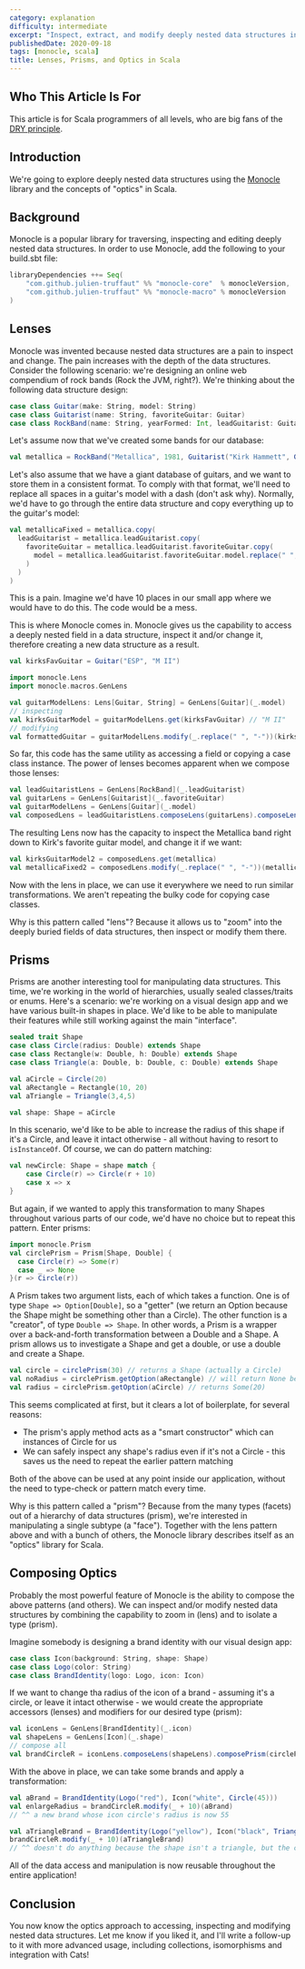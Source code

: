 ```yaml
---
category: explanation
difficulty: intermediate
excerpt: "Inspect, extract, and modify deeply nested data structures in Scala with ease: discover a powerful method to handle complex data effortlessly"
publishedDate: 2020-09-18
tags: [monocle, scala]
title: Lenses, Prisms, and Optics in Scala
---
```


## Who This Article Is For

This article is for Scala programmers of all levels, who are big fans of the [DRY principle](https://en.wikipedia.org/wiki/Don%27t_repeat_yourself).

## Introduction

We're going to explore deeply nested data structures using the [Monocle](https://www.optics.dev/Monocle) library and the concepts of "optics" in Scala.

## Background

Monocle is a popular library for traversing, inspecting and editing deeply nested data structures. In order to use Monocle, add the following to your build.sbt file:

```scala
libraryDependencies ++= Seq(
    "com.github.julien-truffaut" %% "monocle-core"  % monocleVersion,
    "com.github.julien-truffaut" %% "monocle-macro" % monocleVersion
)
```

## Lenses

Monocle was invented because nested data structures are a pain to inspect and change. The pain increases with the depth of the data structures. Consider the following scenario: we're designing an online web compendium of rock bands (Rock the JVM, right?). We're thinking about the following data structure design:

```scala
case class Guitar(make: String, model: String)
case class Guitarist(name: String, favoriteGuitar: Guitar)
case class RockBand(name: String, yearFormed: Int, leadGuitarist: Guitarist)
```

Let's assume now that we've created some bands for our database:

```scala
val metallica = RockBand("Metallica", 1981, Guitarist("Kirk Hammett", Guitar("ESP", "M II")))
```

Let's also assume that we have a giant database of guitars, and we want to store them in a consistent format. To comply with that format, we'll need to replace all spaces in a guitar's model with a dash (don't ask why). Normally, we'd have to go through the entire data structure and copy everything up to the guitar's model:

```scala
val metallicaFixed = metallica.copy(
  leadGuitarist = metallica.leadGuitarist.copy(
    favoriteGuitar = metallica.leadGuitarist.favoriteGuitar.copy(
      model = metallica.leadGuitarist.favoriteGuitar.model.replace(" ", "-")
    )
  )
)
```

This is a pain. Imagine we'd have 10 places in our small app where we would have to do this. The code would be a mess.

This is where Monocle comes in. Monocle gives us the capability to access a deeply nested field in a data structure, inspect it and/or change it, therefore creating a new data structure as a result.

```scala
val kirksFavGuitar = Guitar("ESP", "M II")

import monocle.Lens
import monocle.macros.GenLens

val guitarModelLens: Lens[Guitar, String] = GenLens[Guitar](_.model)
// inspecting
val kirksGuitarModel = guitarModelLens.get(kirksFavGuitar) // "M II"
// modifying
val formattedGuitar = guitarModelLens.modify(_.replace(" ", "-"))(kirksFavGuitar) // Guitar("ESP", "M-II")
```

So far, this code has the same utility as accessing a field or copying a case class instance. The power of lenses becomes apparent when we compose those lenses:

```scala
val leadGuitaristLens = GenLens[RockBand](_.leadGuitarist)
val guitarLens = GenLens[Guitarist](_.favoriteGuitar)
val guitarModelLens = GenLens[Guitar](_.model)
val composedLens = leadGuitaristLens.composeLens(guitarLens).composeLens(guitarModelLens)
```

The resulting Lens now has the capacity to inspect the Metallica band right down to Kirk's favorite guitar model, and change it if we want:

```scala
val kirksGuitarModel2 = composedLens.get(metallica)
val metallicaFixed2 = composedLens.modify(_.replace(" ", "-"))(metallica)
```

Now with the lens in place, we can use it everywhere we need to run similar transformations. We aren't repeating the bulky code for copying case classes.

Why is this pattern called "lens"? Because it allows us to "zoom" into the deeply buried fields of data structures, then inspect or modify them there.

## Prisms

Prisms are another interesting tool for manipulating data structures. This time, we're working in the world of hierarchies, usually sealed classes/traits or enums. Here's a scenario: we're working on a visual design app and we have various built-in shapes in place. We'd like to be able to manipulate their features while still working against the main "interface".

```scala
sealed trait Shape
case class Circle(radius: Double) extends Shape
case class Rectangle(w: Double, h: Double) extends Shape
case class Triangle(a: Double, b: Double, c: Double) extends Shape

val aCircle = Circle(20)
val aRectangle = Rectangle(10, 20)
val aTriangle = Triangle(3,4,5)

val shape: Shape = aCircle
```

In this scenario, we'd like to be able to increase the radius of this shape if it's a Circle, and leave it intact otherwise - all without having to resort to `isInstanceOf`. Of course, we can do pattern matching:

```scala
val newCircle: Shape = shape match {
    case Circle(r) => Circle(r + 10)
    case x => x
}
```

But again, if we wanted to apply this transformation to many Shapes throughout various parts of our code, we'd have no choice but to repeat this pattern. Enter prisms:

```scala
import monocle.Prism
val circlePrism = Prism[Shape, Double] {
  case Circle(r) => Some(r)
  case _ => None
}(r => Circle(r))
```

A Prism takes two argument lists, each of which takes a function. One is of type `Shape => Option[Double]`, so a "getter" (we return an Option because the Shape might be something other than a Circle). The other function is a "creator", of type `Double => Shape`. In other words, a Prism is a wrapper over a back-and-forth transformation between a Double and a Shape. A prism allows us to investigate a Shape and get a double, or use a double and create a Shape.

```scala
val circle = circlePrism(30) // returns a Shape (actually a Circle)
val noRadius = circlePrism.getOption(aRectangle) // will return None because that shape is not a Circle
val radius = circlePrism.getOption(aCircle) // returns Some(20)
```

This seems complicated at first, but it clears a lot of boilerplate, for several reasons:

- The prism's apply method acts as a "smart constructor" which can instances of Circle for us
- We can safely inspect any shape's radius even if it's not a Circle - this saves us the need to repeat the earlier pattern matching

Both of the above can be used at any point inside our application, without the need to type-check or pattern match every time.

Why is this pattern called a "prism"? Because from the many types (facets) out of a hierarchy of data structures (prism), we're interested in manipulating a single subtype (a "face"). Together with the lens pattern above and with a bunch of others, the Monocle library describes itself as an "optics" library for Scala.

## Composing Optics

Probably the most powerful feature of Monocle is the ability to compose the above patterns (and others). We can inspect and/or modify nested data structures by combining the capability to zoom in (lens) and to isolate a type (prism).

Imagine somebody is designing a brand identity with our visual design app:

```scala
case class Icon(background: String, shape: Shape)
case class Logo(color: String)
case class BrandIdentity(logo: Logo, icon: Icon)
```

If we want to change tha radius of the icon of a brand - assuming it's a circle, or leave it intact otherwise - we would create the appropriate accessors (lenses) and modifiers for our desired type (prism):

```scala
val iconLens = GenLens[BrandIdentity](_.icon)
val shapeLens = GenLens[Icon](_.shape)
// compose all
val brandCircleR = iconLens.composeLens(shapeLens).composePrism(circlePrism)
```

With the above in place, we can take some brands and apply a transformation:

```scala
val aBrand = BrandIdentity(Logo("red"), Icon("white", Circle(45)))
val enlargeRadius = brandCircleR.modify(_ + 10)(aBrand)
// ^^ a new brand whose icon circle's radius is now 55

val aTriangleBrand = BrandIdentity(Logo("yellow"), Icon("black", Triangle(3,4,5)))
brandCircleR.modify(_ + 10)(aTriangleBrand)
// ^^ doesn't do anything because the shape isn't a triangle, but the code is 100% safe
```

All of the data access and manipulation is now reusable throughout the entire application!

## Conclusion

You now know the optics approach to accessing, inspecting and modifying nested data structures. Let me know if you liked it, and I'll write a follow-up to it with more advanced usage, including collections, isomorphisms and integration with Cats!
